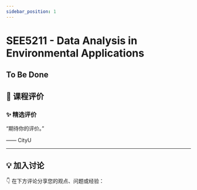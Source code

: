 ```yaml
---
sidebar_position: 1
---
```



# SEE5211 - Data Analysis in Environmental Applications

## To Be Done

## **💬 课程评价**

### ✨ **精选评价**
<div className={commentStyles.commentBox}>
    <p className={commentStyles.commentText}>
        “期待你的评价。”
    </p>
    <p className={commentStyles.commentAuthor}>—— CityU</p>
</div>

---

## **💡 加入讨论**

👇 在下方评论分享您的观点、问题或经验：
<Utterances />
